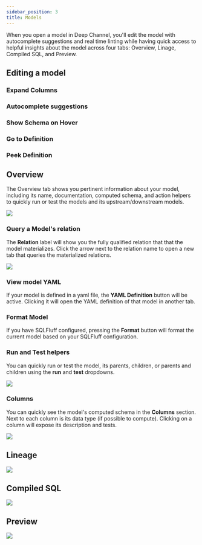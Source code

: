 ```yaml
---
sidebar_position: 3
title: Models
---
```


When you open a <DbtCoreR /> model in Deep Channel, you'll edit the model with autocomplete suggestions and real time linting while having quick access to helpful insights about the model across four tabs: Overview, Linage, Compiled SQL, and Preview.

## Editing a model

### Expand Columns

### Autocomplete suggestions

### Show Schema on Hover

### Go to Definition

### Peek Definition


## Overview
The Overview tab shows you pertinent information about your model, including its name, documentation, computed schema, and action helpers to quickly run or test the models and its upstream/downstream models.

<img src="/product/model-overview.png"></img>


### Query a Model's relation
The **Relation** label will show you the fully qualified relation that that the model materializes. Click the arrow next to the relation name to open a new tab that queries the materialized relations.

<img src="/product/query-models-relation.png"></img>

### View model YAML
If your model is defined in a yaml file, the **YAML Definition** button will be active. Clicking it will open the YAML definition of that model in another tab.

### Format Model
If you have SQLFluff configured, pressing the **Format** button will format the current model based on your SQLFluff configuration.

### Run and Test helpers
You can quickly run or test the model, its parents, children, or parents and children using the **run** and **test** dropdowns.

<img src="/product/run-and-test-helpers.png"></img>

### Columns
You can quickly see the model's computed schema in the **Columns** section. Next to each column is its data type (if possible to compute). Clicking on a column will expose its description and tests.


<img src="/product/model-overview-columns.png"></img>

## Lineage
<img src="/product/model-lineage.png"></img>

## Compiled SQL
<img src="/product/model-compiled-sql.png"></img>

## Preview
<img src="/product/model-preview.png"></img>